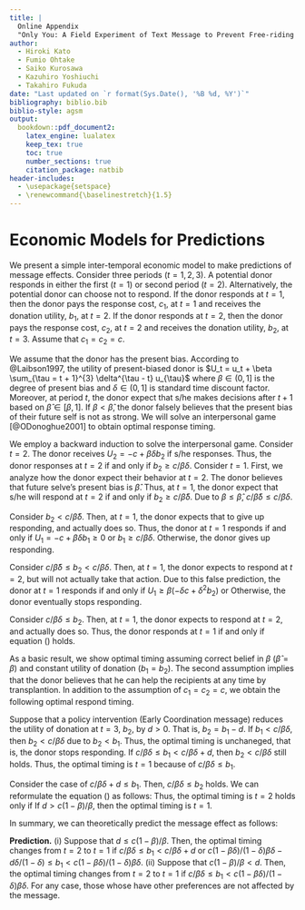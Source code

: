 ```yaml
---
title: |
  Online Appendix
  "Only You: A Field Experiment of Text Message to Prevent Free-riding in Japan Marrow Donor Program"
author:
  - Hiroki Kato
  - Fumio Ohtake
  - Saiko Kurosawa
  - Kazuhiro Yoshiuchi
  - Takahiro Fukuda
date: "Last updated on `r format(Sys.Date(), '%B %d, %Y')`"
bibliography: biblio.bib
biblio-style: agsm
output:
  bookdown::pdf_document2:
    latex_engine: lualatex
    keep_tex: true
    toc: true
    number_sections: true
    citation_package: natbib
header-includes:
  - \usepackage{setspace}
  - \renewcommand{\baselinestretch}{1.5}
---
```


# Economic Models for Predictions

We present a simple inter-temporal economic model to make predictions of message effects. Consider three periods ($t = 1, 2, 3$). A potential donor responds in either the first ($t = 1$) or second period ($t = 2$). Alternatively, the potential donor can choose not to respond. If the donor responds at $t = 1$, then the donor pays the response cost, $c_1$, at $t = 1$ and receives the donation utility, $b_1$, at $t = 2$. If the donor responds at $t = 2$, then the donor pays the response cost, $c_2$, at $t = 2$ and receives the donation utility, $b_2$, at $t = 3$. Assume that $c_1 = c_2 = c$.

We assume that the donor has the present bias. According to @Laibson1997, the utility of present-biased donor is $U_t = u_t + \beta \sum_{\tau = t + 1}^{3} \delta^{\tau - t} u_{\tau}$ where $\beta \in (0, 1]$ is the degree of present bias and $\delta \in (0, 1]$ is standard time discount factor. Moreover, at period $t$, the donor expect that s/he makes decisions after $t + 1$ based on $\hat{\beta} \in [\beta, 1]$. If $\beta < \hat{\beta}$, the donor falsely believes that the present bias of their future self is not as strong. We will solve an interpersonal game [@ODonoghue2001] to obtain optimal response timing.

We employ a backward induction to solve the interpersonal game. Consider $t = 2$. The donor receives $U_2 = -c + \beta \delta b_2$ if s/he responses. Thus, the donor responses at $t = 2$ if and only if $b_2 \ge c/\beta\delta$. Consider $t = 1$. First, we analyze how the donor expect their behavior at $t = 2$. The donor believes that future selve's present bias is $\hat{\beta}$. Thus, at $t = 1$, the donor expect that s/he will respond at $t = 2$ if and only if $b_2 \ge c/\hat{\beta}\delta$. Due to $\beta \le \hat{\beta}$, $c/\hat{\beta}\delta \le c/\beta\delta$.

Consider $b_2 < c / \hat{\beta}\delta$. Then, at $t = 1$, the donor expects that to give up responding, and actually does so. Thus, the donor at $t = 1$ responds if and only if $U_1 = -c + \beta\delta b_1 \ge 0$ or $b_1 \ge c/\beta\delta$. Otherwise, the donor gives up responding.

Consider $c / \hat{\beta}\delta \le b_2 < c/\beta\delta$. Then, at $t = 1$, the donor expects to respond at $t = 2$, but will not actually take that action. Due to this false prediction, the donor at $t = 1$ responds if and only if $U_1 \ge \beta(-\delta c + \delta^2 b_2)$ or
\begin{equation}
  b_1 \ge \delta b_2 + c \frac{1 - \beta\delta}{\beta\delta}. \label{eq:cond}
\end{equation}
Otherwise, the donor eventually stops responding.

Consider $c/\beta\delta \le b_2$. Then, at $t = 1$, the donor expects to respond at $t = 2$, and actually does so. Thus, the donor responds at $t = 1$ if and only if equation (\ref{eq:cond}) holds.

As a basic result, we show optimal timing assuming correct belief in $\beta$ ($\hat{\beta} = \beta$) and constant utility of donation ($b_1 = b_2$). The second assumption implies that the donor believes that he can help the recipients at any time by transplantion. In addition to the assumption of $c_1 = c_2 = c$, we obtain the following optimal respond timing.
\begin{equation}
  \begin{cases}
    t = 1 &\text{if}\quad c \frac{1 - \beta\delta}{(1-\delta)\beta\delta} \le b_1 \\
    t = 2 &\text{if}\quad c \frac{1}{\beta\delta} \le b_1  < c \frac{1 - \beta\delta}{(1-\delta)\beta\delta}\\
    \text{give up} &\text{if}\quad b_1 < c \frac{1}{\beta\delta}
  \end{cases}
\end{equation}

Suppose that a policy intervention (Early Coordination message) reduces the utility of donation at $t = 3$, $b_2$, by $d > 0$. That is, $b_2 = b_1 - d$. If $b_1 < c/\beta\delta$, then $b_2 < c /\beta\delta$ due to $b_2 < b_1$. Thus, the optimal timing is unchaneged, that is, the donor stops responding. If $c/\beta\delta \le b_1 < c/\beta\delta + d$, then $b_2 < c/\beta\delta$ still holds. Thus, the optimal timing is $t = 1$ because of $c/\beta\delta \le b_1$.

Consider the case of $c/\beta\delta + d \le b_1$. Then, $c/\beta\delta \le b_2$ holds. We can reformulate the equation (\ref{eq:cond}) as follows:
\begin{equation}
  b_1 \ge c \frac{1 - \beta\delta}{(1-\delta)\beta\delta} - d \frac{\delta}{1 - \delta}. \label{eq:t1cond-2}
\end{equation}
Thus, the optimal timing is $t = 2$ holds only if
\begin{equation}
  \begin{split}
    c\frac{1}{\beta\delta} + d &\le c \frac{1 - \beta\delta}{(1-\delta)\beta\delta} - d \frac{\delta}{1 - \delta} \\
    d \frac{1}{1-\delta} &\le c\left[\frac{1 - \beta\delta}{(1-\delta)\beta\delta} - \frac{1}{\beta\delta} \right] \\
    d \frac{1}{1-\delta} &\le c \frac{1-\beta}{(1-\delta)\beta} \\
    d &\le c \frac{1-\beta}{\beta}.
  \end{split}
\end{equation}
If $d > c (1-\beta)/\beta$, then the optimal timing is $t = 1$.

In summary, we can theoretically predict the message effect as follows:

\noindent
**Prediction.** (i) Suppose that $d \le c(1-\beta)/\beta$. Then, the optimal timing changes from $t = 2$ to $t = 1$ if $c/\beta\delta \le b_1 < c/\beta\delta + d$ or $c(1-\beta\delta)/(1-\delta)\beta\delta - d\delta/(1-\delta) \le b_1 < c(1-\beta\delta)/(1-\delta)\beta\delta$. (ii) Suppose that $c(1-\beta)/\beta < d$. Then, the optimal timing changes from $t=2$ to $t=1$ if $c/\beta\delta \le b_1 < c(1-\beta\delta)/(1-\delta)\beta\delta$. For any case, those whose have other preferences are not affected by the message.